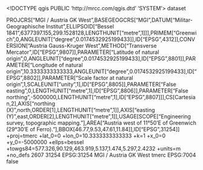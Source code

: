 <!DOCTYPE qgis PUBLIC 'http://mrcc.com/qgis.dtd' 'SYSTEM'>
<qgis version="3.36.2-Maidenhead">
  <identifier></identifier>
  <parentidentifier></parentidentifier>
  <language></language>
  <type>dataset</type>
  <title></title>
  <abstract></abstract>
  <links/>
  <dates/>
  <fees></fees>
  <encoding></encoding>
  <crs>
    <spatialrefsys nativeFormat="Wkt">
      <wkt>PROJCRS["MGI / Austria GK West",BASEGEOGCRS["MGI",DATUM["Militar-Geographische Institut",ELLIPSOID["Bessel 1841",6377397.155,299.1528128,LENGTHUNIT["metre",1]]],PRIMEM["Greenwich",0,ANGLEUNIT["degree",0.0174532925199433]],ID["EPSG",4312]],CONVERSION["Austria Gauss-Kruger West",METHOD["Transverse Mercator",ID["EPSG",9807]],PARAMETER["Latitude of natural origin",0,ANGLEUNIT["degree",0.0174532925199433],ID["EPSG",8801]],PARAMETER["Longitude of natural origin",10.3333333333333,ANGLEUNIT["degree",0.0174532925199433],ID["EPSG",8802]],PARAMETER["Scale factor at natural origin",1,SCALEUNIT["unity",1],ID["EPSG",8805]],PARAMETER["False easting",0,LENGTHUNIT["metre",1],ID["EPSG",8806]],PARAMETER["False northing",-5000000,LENGTHUNIT["metre",1],ID["EPSG",8807]]],CS[Cartesian,2],AXIS["northing (X)",north,ORDER[1],LENGTHUNIT["metre",1]],AXIS["easting (Y)",east,ORDER[2],LENGTHUNIT["metre",1]],USAGE[SCOPE["Engineering survey, topographic mapping."],AREA["Austria west of 11°50'E of Greenwich (29°30'E of Ferro)."],BBOX[46.77,9.53,47.61,11.84]],ID["EPSG",31254]]</wkt>
      <proj4>+proj=tmerc +lat_0=0 +lon_0=10.3333333333333 +k=1 +x_0=0 +y_0=-5000000 +ellps=bessel +towgs84=577.326,90.129,463.919,5.137,1.474,5.297,2.4232 +units=m +no_defs</proj4>
      <srsid>2607</srsid>
      <srid>31254</srid>
      <authid>EPSG:31254</authid>
      <description>MGI / Austria GK West</description>
      <projectionacronym>tmerc</projectionacronym>
      <ellipsoidacronym>EPSG:7004</ellipsoidacronym>
      <geographicflag>false</geographicflag>
    </spatialrefsys>
  </crs>
  <extent/>
</qgis>
